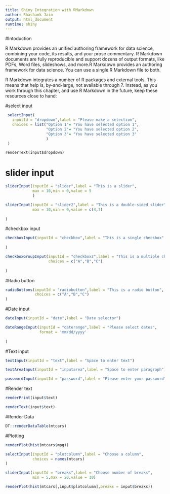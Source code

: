 ```yaml
---
title: Shiny Integration with RMarkdown
author: Shashank Jain
output: html_document
runtime: shiny
---
```


#Intoduction

R Markdown provides an unified authoring framework for data science, combining your code, its results, and your prose commentary. R Markdown documents are fully reproducible and support dozens of output formats, like PDFs, Word files, slideshows, and more.R Markdown provides an authoring framework for data science. You can use a single R Markdown file to both.

R Markdown integrates a number of R packages and external tools. This means that help is, by-and-large, not available through ?. Instead, as you work through this chapter, and use R Markdown in the future, keep these resources close to hand:

#select input

```r

 selectInput(
   inputId = "dropdown",label = "Please make a selection",
   choices = list("Option 1"= "You have selected option 1",
                  "Option 2"= "You have selected option 2",
                  "Option 3"= "You have selected option 3"
                  )
 )
```

```r-

renderText(input$dropdown)
```


# slider input

```r

sliderInput(inputId = "slider",label = "This is a slider",
            max = 10,min = 0,value = 5
            )

sliderInput(inputId = "slider2",label = "This is a double-sided slider",
            max = 10,min = 0,value = c(4,7)
  
)
```

#checkbox input

```r
checkboxInput(inputId = "checkbox",label = "This is a single checkbox"
              
)

checkboxGroupInput(inputId = "checkbox2",label = "This is a multiple checkbox",
                   choices = c("A","B","C")
  
)
```

#Radio button

```r

radioButtons(inputId = "radiobutton",label = "This is a radio button",
             choices = c("A","B","C")
)
```

#Date input

```r
dateInput(inputId = "date",label = "Date selector")

dateRangeInput(inputId = "daterange",label = "Please select dates",
               format = 'mm/dd/yyyy'
  
)
```

#Text input

```r
textInput(inputId = "text",label = "Space to enter text")

textAreaInput(inputId = "inputarea",label = "Space to enter paragraph")

passwordInput(inputId = "password",label = "Please enter your password")
```

#Render text

```r
renderPrint(input$text)

renderText(input$text)
```

#Render Data

```r

DT::renderDataTable(mtcars)

```

#Plotting

```r
renderPlot(hist(mtcars$mpg))
```

```r
selectInput(inputId = "plotcolumn",label = "Choose a column",
            choices = names(mtcars)
)

sliderInput(inputId = "breaks",label = "Choose number of breaks",
            min = 5,max = 20,value = 10)
```

```r
renderPlot(hist(mtcars[,input$plotcolumn],breaks = input$breaks))
```


